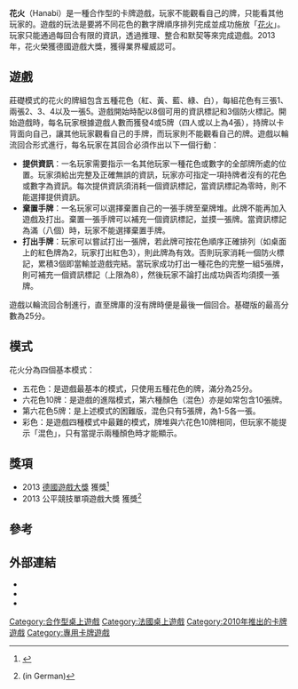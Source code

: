 {{Infobox game
| title         = 花火<BR>''Hanabi''
| designer      = [[Antoine_Bauza|Antoine Bauza]]
| publisher     = [[Asmodée_Éditions|Asmodée Éditions]]
| image_link    = <!-- 檔案不存在 [[File:Hanabi_cover.jpg|200px]] ，可從英文維基百科取得 -->
| image_caption = 花火的封面
| players       = 2 至 5 人
| ages          = 8歲或以上
| setup_time    = 5 分鐘
| playing_time  = 20-30 分鐘
| complexity    = 低
| strategy      = 中
| random_chance = 中
| skills        = [[推理|推理]]、[[記憶|記憶]]、[[合作|合作]]、[[計劃|計劃]]、[[技巧|技巧]]、[[偷雞|偷雞]]
| bggid         = 98778
|
}}
'''花火'''（Hanabi）是一種合作型的卡牌遊戲，玩家不能觀看自己的牌，只能看其他玩家的。遊戲的玩法是要將不同花色的數字牌順序排列完成並成功施放「[[煙花|花火]]」。玩家只能通過每回合有限的資訊，透過推理、整合和默契等來完成遊戲。2013年，花火榮獲德國遊戲大獎，獲得業界權威認可。

==遊戲==
莊礎模式的花火的牌組包含五種花色（紅、黃、藍、綠、白），每組花色有三張1、兩張2、3、4以及一張5。遊戲開始時配以8個可用的資訊標記和3個防火標記。開始遊戲時，每名玩家根據遊戲人數而獲發4或5牌（四人或以上為4張），持牌以卡背面向自己，讓其他玩家觀看自己的手牌，而玩家則不能觀看自己的牌。遊戲以輪流回合形式進行，每名玩家在其回合必須作出以下一個行動：
* '''提供資訊'''：一名玩家需要指示一名其他玩家一種花色或數字的全部牌所處的位置。玩家須給出完整及正確無誤的資訊，玩家亦可指定一項持牌者沒有的花色或數字為資訊。每次提供資訊須消耗一個資訊標記，當資訊標記為零時，則不能選擇提供資訊。
* '''棄置手牌'''：一名玩家可以選擇棄置自己的一張手牌至棄牌堆。此牌不能再加入遊戲及打出。棄置一張手牌可以補充一個資訊標記，並摸一張牌。當資訊標記為滿（八個）時，玩家不能選擇棄置手牌。
* '''打出手牌'''：玩家可以嘗試打出一張牌，若此牌可按花色順序正確排列（如桌面上的紅色牌為2，玩家打出紅色3），則此牌為有效。否則玩家消耗一個防火標記，累積3個即當輸並遊戲完結。當玩家成功打出一種花色的完整一組5張牌，則可補充一個資訊標記（上限為8），然後玩家不論打出成功與否均須摸一張牌。

遊戲以輪流回合制進行，直至牌庫的沒有牌時便是最後一個回合。基礎版的最高分數為25分。

==模式==
花火分為四個基本模式：
* 五花色：是遊戲最基本的模式，只使用五種花色的牌，滿分為25分。
* 六花色10牌：是遊戲的進階模式，第六種顏色（混色）亦是如常包含10張牌。
* 第六花色5牌：是上述模式的困難版，混色只有5張牌，為1-5各一張。
* 彩色：是遊戲四種模式中最難的模式，牌堆與六花色10牌相同，但玩家不能提示「混色」，只有當提示兩種顏色時才能顯示。

==獎項==
* 2013 [[德國遊戲大獎|德國遊戲大獎]] 獲獎<ref>{{cite web|url=http://www.spieldesjahres.de/cms/front_content.php?idcatart=1121&id=828|title=Spiel des Jahres official site: 2013 winner}}</ref>
* 2013 公平競技單項遊戲大獎 獲獎<ref>{{cite web|url=http://fairplay-online.blogspot.com/2013/09/a-la-carte-preis-2013-hanabi-von.html|title=Fairplay Online: À la carte prize 2013|accessdate=2015-11-18|archive-date=2016-03-04|archive-url=https://web.archive.org/web/20160304125523/http://fairplay-online.blogspot.com/2013/09/a-la-carte-preis-2013-hanabi-von.html|dead-url=no}} (in German)</ref>

==參考==
{{reflist}}

==外部連結==
* {{bgg|98778|''Hanabi''}}
* {{cite web|first1=Jon|last1=Seagull|title=Hanabi: card game with the goal to launch a spectacular firework display|publisher=[[Boing_Boing|Boing Boing]]|url=http://boingboing.net/2014/09/29/hanabi-card-game-with-the-goa.html|date=29 September 2014|accessdate=7 June 2015|archive-date=2015-07-08|archive-url=https://web.archive.org/web/20150708161627/http://boingboing.net/2014/09/29/hanabi-card-game-with-the-goa.html|dead-url=no}}
* {{Cite web|author = Hirotaka Osawa|title = Solving Hanabi: Estimating Hands by Opponent's Actions in Cooperative Game with Incomplete Information|url = http://www.aaai.org/ocs/index.php/WS/AAAIW15/paper/view/10167|publisher = AAAI Workshops at the Twenty-Ninth AAAI Conference on Artificial Intelligence|website = www.aaai.org|date = 1 April 2015|accessdate = 2015-06-07|archive-date = 2015-09-13|archive-url = https://web.archive.org/web/20150913075437/http://aaai.org/ocs/index.php/WS/AAAIW15/paper/view/10167|dead-url = no}}

{{Spiel des Jahres}}

[[Category:合作型桌上遊戲|Category:合作型桌上遊戲]]
[[Category:法國桌上遊戲|Category:法國桌上遊戲]]
[[Category:2010年推出的卡牌遊戲|Category:2010年推出的卡牌遊戲]]
[[Category:專用卡牌遊戲|Category:專用卡牌遊戲]]